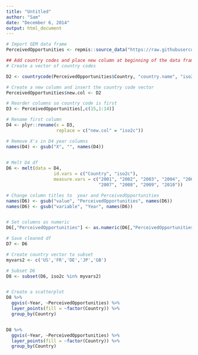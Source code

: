 ```yaml
---
title: "Untitled"
author: "Sam"
date: "December 6, 2014"
output: html_document
---
```


```r

# Import GEM data frame
PerceivedOpportunities <- repmis::source_data("https://raw.githubusercontent.com/SamDund/Assign2Education/master/GEMData/PerceivedOpportunities.csv", header = TRUE, cache = FALSE, na.strings = "-")

## Add country codes and place new column at beginning of the data frame
# Create a vector of country codes

D2 <- countrycode(PerceivedOpportunities$Country, "country.name", "iso2c")

# Create a new column and insert the country code vector
PerceivedOpportunities$new.col <- D2

# Reorder columns so country code is first
D3 <- PerceivedOpportunities[,c(15,1:14)]

# Rename first column
D4 <- plyr::rename(x = D3, 
                   replace = c("new.col" = "iso2c"))

# Remove X's in D4 year columns
names(D4) <- gsub("X", "", names(D4))                    
                

# Melt D4 df
D6 <- melt(data = D4,
                  id.vars = c("Country", "iso2c"),
                  measure.vars = c("2001", "2002", "2003", "2004", "2005", "2006",
                                   "2007", "2008", "2009", "2010"))

# Change column titles to  year and PerceivedOpportunities
names(D6) <- gsub("value", "PerceivedOpportunities", names(D6))    
names(D6) <- gsub("variable", "Year", names(D6))    


# Set columns as numeric
D6[,"PerceivedOpportunities"] <- as.numeric(D6[,"PerceivedOpportunities"])

# Save cleaned df
D7 <- D6

# Create country vector to subset
myvars2 <- c('US','FR','DE','JP','GB')

# Subset D6
D8 <- subset(D6, iso2c %in% myvars2)


# Create a scatterplot
D8 %>% 
  ggvis(~Year, ~PerceivedOpportunities) %>%
  layer_points(fill = ~factor(Country)) %>%
  group_by(Country)  


D8 %>%
  ggvis(~Year, ~PerceivedOpportunities) %>%
  layer_points(fill = ~factor(Country)) %>%
  group_by(Country)


```